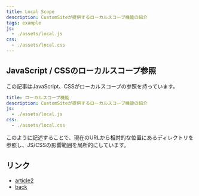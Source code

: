 ```yaml
---
title: Local Scope
description: CustomSiteが提供するローカルスコープ機能の紹介
tags: example
js:
  - ./assets/local.js
css:
  - ./assets/local.css
---
```


## JavaScript / CSSのローカルスコープ参照

この記事はJavaScript、CSSがローカルスコープの参照を持っています。

```yaml
title: ローカルスコープ機能
description: CustomSiteが提供するローカルスコープ機能の紹介
js:
  - ./assets/local.js
css:
  - ./assets/local.css
```

このように記述することで、現在のURLから相対的な位置にあるディレクトリを参照し、JS/CSSの影響範囲を局所的にしています。

## リンク

* [article2](./nest/article-2)
* [back](../)
